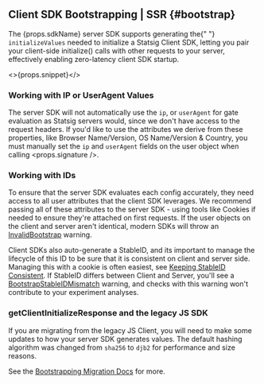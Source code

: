 
## Client SDK Bootstrapping | SSR <VersionBadge version={props.addedInVersion}/> {#bootstrap}

<div style={{ marginBottom: 20 }}>
  The {props.sdkName} server SDK supports generating the{" "}
  <code>initializeValues</code> needed to initialize a Statsig Client SDK, letting you pair your client-side initialize() calls with other requests to your server, effectively enabling zero-latency client SDK startup.
</div>

<>{props.snippet}</>

### Working with IP or UserAgent Values

The server SDK will not automatically use the `ip`, or `userAgent` for gate evaluation as
Statsig servers would, since we don't have access to the request headers. If you'd like to use the attributes we derive from these properties, like Browser Name/Version, OS Name/Version & Country, you must manually set the `ip` and `userAgent`
fields on the user object when calling <props.signature />.

### Working with IDs

To ensure that the server SDK evaluates each config accurately, they need access to all user attributes that the client SDK leverages. We recommend passing all of these attributes to the server SDK - using tools like Cookies if needed to ensure they're attached on first requests. If the user objects on the client and server aren't identical, modern SDKs will throw an [InvalidBootstrap](/sdk/debugging/#invalid-bootstrap) warning. 

Client SDKs also auto-generate a StableID, and its important to manage the lifecycle of this ID to be sure that it is consistent on client and server side. Managing this with a cookie is often easiest, see [Keeping StableID Consistent](/client/javascript-sdk#keeping-stableid-consistent-across-client--server). If StableID differs between Client and Server, you'll see a [BootstrapStableIDMismatch](https://docs.statsig.com/sdk/debugging/#bootstrapstableidmismatch) warning, and checks with this warning won't contribute to your experiment analyses.

### getClientInitializeResponse and the legacy JS SDK

If you are migrating from the legacy JS Client, you will need to make some updates to 
how your server SDK generates values. 
The default hashing algorithm was changed from `sha256` to `djb2` for performance and size reasons. 

See the [Bootstrapping Migration Docs](https://docs.statsig.com/client/javascript-sdk/migrating-from-statsig-js/#bootstrapping) for more.
